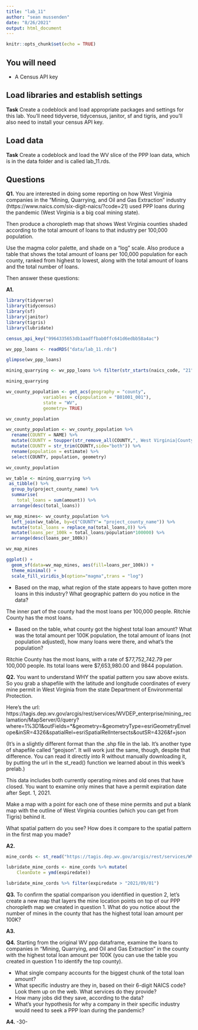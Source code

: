 ```yaml
---
title: "lab_11"
author: "sean mussenden"
date: "8/26/2021"
output: html_document
---
```


```r
knitr::opts_chunk$set(echo = TRUE)
```

## You will need

* A Census API key

## Load libraries and establish settings

**Task** Create a codeblock and load appropriate packages and settings for this lab. You'll need tidyverse, tidycensus, janitor, sf and tigris, and you'll also need to install your census API key.

## Load data

**Task** Create a codeblock and load the WV slice of the PPP loan data, which is in the data folder and is called lab_11.rds.

## Questions

**Q1.** You are interested in doing some reporting on how West Virginia companies in the "Mining, Quarrying, and Oil and Gas Extraction" industry (https://www.naics.com/six-digit-naics/?code=21) used PPP loans during the pandemic (West Virginia is a big coal mining state).  

Then produce a choropleth map that shows West Virginia counties shaded according to the total amount of loans to that industry per 100,000 population.

Use the magma color palette, and shade on a "log" scale. Also produce a table that shows the total amount of loans per 100,000 population for each county, ranked from highest to lowest, along with the total amount of loans and the total number of loans.

Then answer these questions:

**A1.**
```r
library(tidyverse)
library(tidycensus)
library(sf)
library(janitor)
library(tigris)
library(lubridate)
```
```r
census_api_key("9964335653db1aadffbab0ffc641d6edbb58a4ac")
```
```r
wv_ppp_loans <- readRDS("data/lab_11.rds")

glimpse(wv_ppp_loans)
```
```r
mining_quarrying <- wv_ppp_loans %>% filter(str_starts(naics_code, "21"))

mining_quarrying
```
```r
wv_county_population <- get_acs(geography = "county", 
              variables = c(population = "B01001_001"), 
              state = "WV",
              geometry= TRUE)

wv_county_population
```
```r
wv_county_population <- wv_county_population %>%
  rename(COUNTY = NAME) %>%
  mutate(COUNTY = toupper(str_remove_all(COUNTY,", West Virginia|County"))) %>%
  mutate(COUNTY = str_trim(COUNTY,side="both")) %>%
  rename(population = estimate) %>%
  select(COUNTY, population, geometry)

wv_county_population
```
```r
wv_table <- mining_quarrying %>% 
 as_tibble() %>%
  group_by(project_county_name) %>%
  summarise(
    total_loans = sum(amount)) %>%
  arrange(desc(total_loans))
```
```r
wv_map_mines<- wv_county_population %>%
  left_join(wv_table, by=c("COUNTY"= "project_county_name")) %>% 
  mutate(total_loans = replace_na(total_loans,0)) %>% 
  mutate(loans_per_100k = total_loans/population*100000) %>%
  arrange(desc(loans_per_100k))

wv_map_mines
```
```r
ggplot() + 
  geom_sf(data=wv_map_mines, aes(fill=loans_per_100k)) + 
  theme_minimal() +
  scale_fill_viridis_b(option="magma",trans = "log") 
```
* Based on the map, what region of the state appears to have gotten more loans in this industry? What geographic pattern do you notice in the data?

The inner part of the county had the most loans per 100,000 people. Ritchie County has the most loans.

* Based on the table, what county got the highest total loan amount? What was the total amount per 100K population, the total amount of loans (not population adjusted), how many loans were there, and what's the population?

Ritchie County has the most loans, with a rate of $77,752,742.79 per 100,000 people. Its total loans were $7,653,980.00 and 9844 population.

**Q2.** You want to understand WHY the spatial pattern you saw above exists.  So you grab a shapefile with the latitude and longitude coordinates of every mine permit in West Virginia from the state Department of Environmental Protection.

Here's the url: https://tagis.dep.wv.gov/arcgis/rest/services/WVDEP_enterprise/mining_reclamation/MapServer/0/query?where=1%3D1&outFields=*&geometry=&geometryType=esriGeometryEnvelope&inSR=4326&spatialRel=esriSpatialRelIntersects&outSR=4326&f=json

(It's in a slightly different format than the .shp file in the lab. It's another type of shapefile called "geojson".  It will work just the same, though, despite that difference. You can read it directly into R without manually downloading it, by putting the url in the st_read() function we learned about in this week's prelab.)

This data includes both currently operating mines and old ones that have closed.  You want to examine only mines that have a permit expiration date after Sept. 1, 2021.

Make a map with a point for each one of these mine permits and put a blank map with the outline of West Virginia counties (which you can get from Tigris) behind it.

What spatial pattern do you see? How does it compare to the spatial pattern in the first map you made?

**A2.**
```r
mine_cords <- st_read("https://tagis.dep.wv.gov/arcgis/rest/services/WVDEP_enterprise/mining_reclamation/MapServer/0/query?where=1%3D1&outFields=*&geometry=&geometryType=esriGeometryEnvelope&inSR=4326&spatialRel=esriSpatialRelIntersects&outSR=4326&f=json")
```
```r
lubridate_mine_cords <- mine_cords %>% mutate(
    CleanDate = ymd(expiredate))
```
```r
lubridate_mine_cords %>% filter(expiredate > "2021/09/01")
```
**Q3.** To confirm the spatial comparison you identified in question 2, let's create a new map that layers the mine location points on top of our PPP choropleth map we created in question 1. What do you notice about the number of mines in the county that has the highest total loan amount per 100K?

**A3.**

**Q4.** Starting from the original WV ppp dataframe, examine the loans to companies in "Mining, Quarrying, and Oil and Gas Extraction" in the county with the highest total loan amount per 100K (you can use the table you created in question 1 to identify the top county).

* What single company accounts for the biggest chunk of the total loan amount?
* What specific industry are they in, based on their 6-digit NAICS code? Look them up on the web. What services do they provide?
* How many jobs did they save, according to the data?
* What's your hypothesis for why a company in their specific industry would need to seek a PPP loan during the pandemic?

**A4.**
-30-
